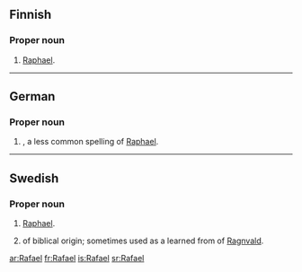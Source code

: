==Finnish==

===Proper noun===
{{fi-noun|Rafael|type=kalsium|proper=true}}

# {{biblical character|lang=fi}} [[Raphael]].

----

==German==

===Proper noun===
{{infl|de|proper noun}}

# {{given name|male||de:}}, a less common spelling of [[Raphael]].

----

==Swedish==

===Proper noun===
{{infl|sv|proper noun}}

# {{biblical character|lang=sv}} [[Raphael]].
# {{given name|male||sv:}} of biblical origin; sometimes used as a learned from of [[Ragnvald]].

[[ar:Rafael]]
[[fr:Rafael]]
[[is:Rafael]]
[[sr:Rafael]]
